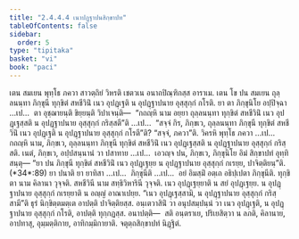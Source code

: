 ```yaml
---
title: "2.4.4.4 เนาปฏฺฐาปนสิกฺขาปท"
tableOfContents: false
sidebar:
  order: 5
type: "tipitaka"
basket: "vi"
book: "paci"
---
```



<DynamicBreadcrumb />

<Division number="946" book="paci">

<Paragraph number="2912" book="paci">
เตน สมเยน พุทฺโธ ภควา สาวตฺถิยํ วิหรติ เชตวเน อนาถปิณฺฑิกสฺส อาราเม. เตน โข ปน สมเยน ถุลฺลนนฺทา ภิกฺขุนี ทุกฺขิตํ สหชีวินิํ เนว อุปฏฺเฐติ น อุปฏฺฐาปนาย อุสฺสุกฺกํ กโรติ.
</Paragraph>

<Paragraph number="2913" book="paci">
ยา ตา ภิกฺขุนิโย อปฺปิจฺฉา …เป…  ตา อุชฺฌายนฺติ ขิยฺยนฺติ วิปาเจนฺติ—  “กถญฺหิ นาม อยฺยา ถุลฺลนนฺทา ทุกฺขิตํ สหชีวินิํ เนว อุปฏฺเฐสฺสติ น อุปฏฺฐาปนาย อุสฺสุกฺกํ กริสฺสตี”ติ …เป…  “สจฺจํ กิร, ภิกฺขเว, ถุลฺลนนฺทา ภิกฺขุนี ทุกฺขิตํ สหชีวินิํ เนว อุปฏฺเฐติ น อุปฏฺฐาปนาย อุสฺสุกฺกํ กโรตี”ติ? “สจฺจํ, ภควา”ติ. วิครหิ พุทฺโธ ภควา …เป…  กถญฺหิ นาม, ภิกฺขเว, ถุลฺลนนฺทา ภิกฺขุนี ทุกฺขิตํ สหชีวินิํ เนว อุปฏฺเฐสฺสติ น อุปฏฺฐาปนาย อุสฺสุกฺกํ กริสฺสติ. เนตํ, ภิกฺขเว, อปฺปสนฺนานํ วา ปสาทาย …เป…  เอวญฺจ ปน, ภิกฺขเว, ภิกฺขุนิโย อิมํ สิกฺขาปทํ อุทฺทิสนฺตุ—
</Paragraph>

</Division>
<Division number="947" book="paci">

<Paragraph number="2914" book="paci">
<Emphasis>“ยา ปน ภิกฺขุนี ทุกฺขิตํ สหชีวินิํ เนว อุปฏฺเฐยฺย น อุปฏฺฐาปนาย อุสฺสุกฺกํ กเรยฺย, ปาจิตฺติยนฺ”</Emphasis>ติ. (*34*:<Emphasis>89</Emphasis>)
</Paragraph>

</Division>
<Division number="948" book="paci">

<Paragraph number="2915" book="paci">
<Emphasis>ยา ปนา</Emphasis>ติ ยา ยาทิสา …เป…  <Emphasis>ภิกฺขุนี</Emphasis>ติ …เป…  อยํ อิมสฺมิํ อตฺเถ อธิปฺเปตา ภิกฺขุนีติ.
</Paragraph>

<Paragraph number="2916" book="paci">
<Emphasis>ทุกฺขิตา</Emphasis> นาม คิลานา วุจฺจติ.
</Paragraph>

<Paragraph number="2917" book="paci">
<Emphasis>สหชีวินี</Emphasis> นาม สทฺธิวิหารินี วุจฺจติ.
</Paragraph>

<Paragraph number="2918" book="paci">
<Emphasis>เนว อุปฏฺเฐยฺยา</Emphasis>ติ น สยํ อุปฏฺเฐยฺย.
</Paragraph>

<Paragraph number="2919" book="paci">
<Emphasis>น อุปฏฺฐาปนาย อุสฺสุกฺกํ กเรยฺยา</Emphasis>ติ น อญฺญํ อาณาเปยฺย.
</Paragraph>

<Paragraph number="2920" book="paci">
“เนว อุปฏฺเฐสฺสามิ, น อุปฏฺฐาปนาย อุสฺสุกฺกํ กริสฺสามี”ติ ธุรํ นิกฺขิตฺตมตฺเต อาปตฺติ ปาจิตฺติยสฺส. อนฺเตวาสินิํ วา อนุปสมฺปนฺนํ วา เนว อุปฏฺเฐติ, น อุปฏฺฐาปนาย อุสฺสุกฺกํ กโรติ, อาปตฺติ ทุกฺกฏสฺส.
</Paragraph>

</Division>
<Division number="949" book="paci">

<Paragraph number="2921" book="paci">
อนาปตฺติ—  สติ อนฺตราเย, ปริเยสิตฺวา น ลภติ, คิลานาย, อาปทาสุ, อุมฺมตฺติกาย, อาทิกมฺมิกายาติ.

</Paragraph>
</Division>

<Paragraph number="2922" type="center" book="paci">
จตุตฺถสิกฺขาปทํ นิฏฺฐิตํ.
</Paragraph>